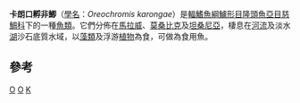 {{Speciesbox 
| taxon = Oreochromis karongae
| image = Orkar u0.gif
| status = EN
| status_system = IUCN3.1
| status_ref = <ref name=iucn>{{IUCN2010|assessors=Kazembe, J. & Makocho, P.|year=2004|title=Oreochromis karongae|id=61293|version=2010.4|downloaded=2010-12-01}}</ref>
| binomial_authority = [[埃塞尔韦恩·特里沃瓦斯|Trewavas]], 1941
| synonyms = *''Tilapia karongae''<br /><small>Trewavas, 1941</small>
*''Sarotherodon karongae''<br /><small>Trewavas, 1941</small>
*''Tilapia karonge''<br /><small>Trewavas, 1941</small>
}}
'''卡朗口孵非鯽'''（[[學名|學名]]：''Oreochromis karongae''）是[[輻鰭魚綱|輻鰭魚綱]][[鱸形目|鱸形目]][[隆頭魚亞目|隆頭魚亞目]][[慈鯛科|慈鯛科]]下的一種[[魚類|魚類]]。它們分佈在[[馬拉威|馬拉威]]、[[莫桑比克|莫桑比克]]及[[坦桑尼亞|坦桑尼亞]]，棲息在[[河流|河流]]及淡水[[湖|湖]]沙石底質水域，以[[藻類|藻類]]及浮游[[植物|植物]]為食，可做為食用魚。

==參考==
{{reflist}}

{{Taxonbar}}
[[Category:1941年描述的鱼类|O]]
[[Category:食用魚|O]]
[[Category:口孵非鯽屬|K]]